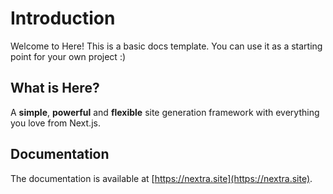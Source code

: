 # Introduction

Welcome to Here! This is a basic docs template. You can use it as a starting point for your own project :)

## What is Here?

A **simple**, **powerful** and **flexible** site generation framework with everything you love from Next.js.

## Documentation

The documentation is available at [https://nextra.site](https://nextra.site).
